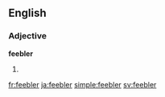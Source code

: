==English==

===Adjective===
'''feebler'''

# {{comparative of|feeble}}

[[fr:feebler]]
[[ja:feebler]]
[[simple:feebler]]
[[sv:feebler]]